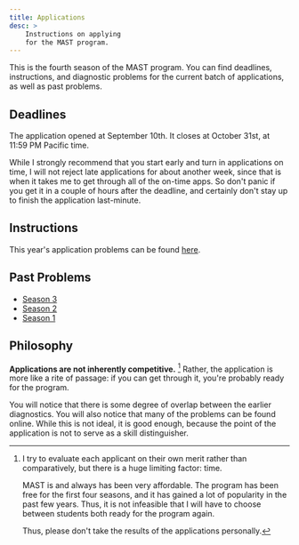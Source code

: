 ```yaml
---
title: Applications
desc: >
    Instructions on applying
    for the MAST program.
---
```


This is the fourth season
of the MAST program.
You can find deadlines,
instructions, and diagnostic
problems for the current batch
of applications,
as well as past problems.

## Deadlines

The application opened at
September 10th.
It closes at October 31st,
at 11:59 PM Pacific time.

While I strongly recommend
that you start early and
turn in applications on time,
I will not reject late applications
for about another week, since that
is when it takes me to get through
all of the on-time apps.
So don't panic if you get it in
a couple of hours after the deadline,
and certainly don't stay up
to finish the application last-minute.

## Instructions

This year's application
problems can be found
[here](diagnostic/season4.pdf).

## Past Problems

- [Season 3](diagnostic/season3.pdf)
- [Season 2](diagnostic/season2.pdf)
- [Season 1](diagnostic/season1.pdf)

## Philosophy

**Applications are not
inherently competitive.**
[^competitive]
Rather, the application is more like
a rite of passage:
if you can get through it,
you're probably ready for the program.

[^competitive]:
    I try to evaluate each applicant
    on their own merit rather than
    comparatively,
    but there is a huge limiting
    factor: time.

    MAST is and always has been
    very affordable.
    The program has been free
    for the first four seasons,
    and it has gained
    a lot of popularity
    in the past few years.
    Thus, it is not infeasible
    that I will have to choose
    between students both ready
    for the program again.

    Thus, please don't take
    the results of the applications
    personally.

You will notice that
there is some degree of overlap
between the earlier diagnostics.
You will also notice that many
of the problems can be found online.
While this is not ideal,
it is good enough, because the point
of the application is not
to serve as a skill distinguisher.